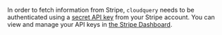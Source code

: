 In order to fetch information from Stripe, `cloudquery` needs to be authenticated using a [secret API key](https://stripe.com/docs/keys) from your Stripe account. You can view and manage your API keys in [the Stripe Dashboard](https://stripe.com/login?redirect=/account/apikeys).
